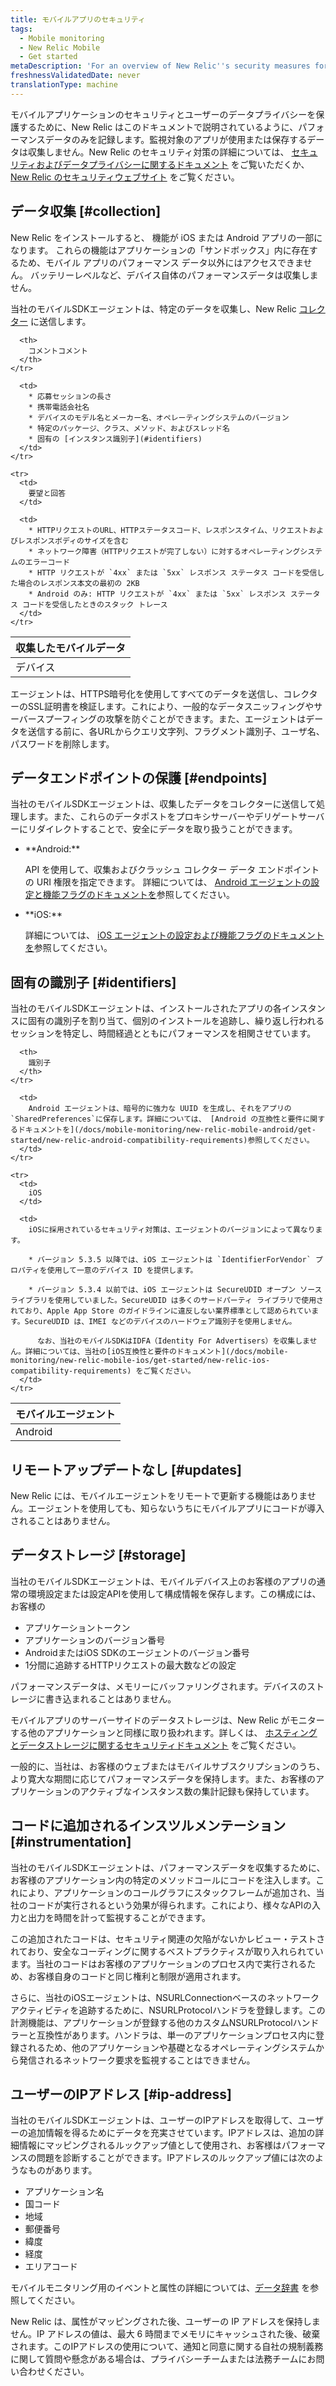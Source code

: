 ```yaml
---
title: モバイルアプリのセキュリティ
tags:
  - Mobile monitoring
  - New Relic Mobile
  - Get started
metaDescription: 'For an overview of New Relic''s security measures for mobile applications, start here.'
freshnessValidatedDate: never
translationType: machine
---
```


モバイルアプリケーションのセキュリティとユーザーのデータプライバシーを保護するために、New Relic はこのドキュメントで説明されているように、パフォーマンスデータのみを記録します。監視対象のアプリが使用または保存するデータは収集しません。New Relic のセキュリティ対策の詳細については、 [セキュリティおよびデータプライバシーに関するドキュメント](/docs/security/new-relic-security/data-privacy/data-privacy-new-relic) をご覧いただくか、 [New Relic のセキュリティウェブサイト](https://newrelic.com/security) をご覧ください。

## データ収集 [#collection]

New Relic をインストールすると、 <InlinePopover type="mobile"/>機能が iOS または Android アプリの一部になります。 これらの機能はアプリケーションの「サンドボックス」内に存在するため、モバイル アプリのパフォーマンス データ以外にはアクセスできません。 バッテリーレベルなど、デバイス自体のパフォーマンスデータは収集しません。

当社のモバイルSDKエージェントは、特定のデータを収集し、New Relic [コレクター](/docs/using-new-relic/welcome-new-relic/getting-started/glossary#collector) に送信します。

<table>
  <thead>
    <tr>
      <th style={{ width: "200px" }}>
        収集したモバイルデータ
      </th>

      <th>
        コメントコメント
      </th>
    </tr>
  </thead>

  <tbody>
    <tr>
      <td>
        デバイス
      </td>

      <td>
        * 応募セッションの長さ
        * 携帯電話会社名
        * デバイスのモデル名とメーカー名、オペレーティングシステムのバージョン
        * 特定のパッケージ、クラス、メソッド、およびスレッド名
        * 固有の [インスタンス識別子](#identifiers)
      </td>
    </tr>

    <tr>
      <td>
        要望と回答
      </td>

      <td>
        * HTTPリクエストのURL、HTTPステータスコード、レスポンスタイム、リクエストおよびレスポンスボディのサイズを含む
        * ネットワーク障害（HTTPリクエストが完了しない）に対するオペレーティングシステムのエラーコード
        * HTTP リクエストが `4xx` または `5xx` レスポンス ステータス コードを受信した場合のレスポンス本文の最初の 2KB
        * Android のみ: HTTP リクエストが `4xx` または `5xx` レスポンス ステータス コードを受信したときのスタック トレース
      </td>
    </tr>
  </tbody>
</table>

エージェントは、HTTPS暗号化を使用してすべてのデータを送信し、コレクターのSSL証明書を検証します。これにより、一般的なデータスニッフィングやサーバースプーフィングの攻撃を防ぐことができます。また、エージェントはデータを送信する前に、各URLからクエリ文字列、フラグメント識別子、ユーザ名、パスワードを削除します。

## データエンドポイントの保護 [#endpoints]

当社のモバイルSDKエージェントは、収集したデータをコレクターに送信して処理します。また、これらのデータポストをプロキシサーバーやデリゲートサーバーにリダイレクトすることで、安全にデータを取り扱うことができます。

* <DNT>
    **Android:**
  </DNT>

  API を使用して、収集およびクラッシュ コレクター データ エンドポイントの URI 権限を指定できます。 詳細については、 [Android エージェントの設定と機能フラグのドキュメントを](/docs/mobile-monitoring/new-relic-mobile/mobile-sdk/configure-settings/)参照してください。

* <DNT>
    **iOS:**
  </DNT>

  詳細については、 [iOS エージェントの設定および機能フラグのドキュメントを](/docs/mobile-monitoring/new-relic-mobile/mobile-sdk/configure-settings/)参照してください。

## 固有の識別子 [#identifiers]

当社のモバイルSDKエージェントは、インストールされたアプリの各インスタンスに固有の識別子を割り当て、個別のインストールを追跡し、繰り返し行われるセッションを特定し、時間経過とともにパフォーマンスを相関させています。

<table>
  <thead>
    <tr>
      <th style={{ width: "150px" }}>
        モバイルエージェント
      </th>

      <th>
        識別子
      </th>
    </tr>
  </thead>

  <tbody>
    <tr>
      <td>
        Android
      </td>

      <td>
        Android エージェントは、暗号的に強力な UUID を生成し、それをアプリの `SharedPreferences`に保存します。詳細については、 [Android の互換性と要件に関するドキュメントを](/docs/mobile-monitoring/new-relic-mobile-android/get-started/new-relic-android-compatibility-requirements)参照してください。
      </td>
    </tr>

    <tr>
      <td>
        iOS
      </td>

      <td>
        iOSに採用されているセキュリティ対策は、エージェントのバージョンによって異なります。

        * バージョン 5.3.5 以降では、iOS エージェントは `IdentifierForVendor` プロパティを使用して一意のデバイス ID を提供します。

        * バージョン 5.3.4 以前では、iOS エージェントは SecureUDID オープン ソース ライブラリを使用していました。SecureUDID は多くのサードパーティ ライブラリで使用されており、Apple App Store のガイドラインに違反しない業界標準として認められています。SecureUDID は、IMEI などのデバイスのハードウェア識別子を使用しません。

          なお、当社のモバイルSDKはIDFA（Identity For Advertisers）を収集しません。詳細については、当社の[iOS互換性と要件のドキュメント](/docs/mobile-monitoring/new-relic-mobile-ios/get-started/new-relic-ios-compatibility-requirements) をご覧ください。
      </td>
    </tr>
  </tbody>
</table>

## リモートアップデートなし [#updates]

New Relic には、モバイルエージェントをリモートで更新する機能はありません。エージェントを使用しても、知らないうちにモバイルアプリにコードが導入されることはありません。

## データストレージ [#storage]

当社のモバイルSDKエージェントは、モバイルデバイス上のお客様のアプリの通常の環境設定または設定APIを使用して構成情報を保存します。この構成には、お客様の

* アプリケーショントークン
* アプリケーションのバージョン番号
* AndroidまたはiOS SDKのエージェントのバージョン番号
* 1分間に追跡するHTTPリクエストの最大数などの設定

パフォーマンスデータは、メモリーにバッファリングされます。デバイスのストレージに書き込まれることはありません。

モバイルアプリのサーバーサイドのデータストレージは、New Relic がモニターする他のアプリケーションと同様に取り扱われます。詳しくは、 [ホスティングとデータストレージに関するセキュリティドキュメント](/docs/security/new-relic-security/data-privacy/security-controls-privacy#Hosting_and_Data_Storage) をご覧ください。

一般的に、当社は、お客様のウェブまたはモバイルサブスクリプションのうち、より寛大な期間に応じてパフォーマンスデータを保持します。また、お客様のアプリケーションのアクティブなインスタンス数の集計記録も保持しています。

## コードに追加されるインスツルメンテーション [#instrumentation]

当社のモバイルSDKエージェントは、パフォーマンスデータを収集するために、お客様のアプリケーション内の特定のメソッドコールにコードを注入します。これにより、アプリケーションのコールグラフにスタックフレームが追加され、当社のコードが実行されるという効果が得られます。これにより、様々なAPIの入力と出力を時間を計って監視することができます。

この追加されたコードは、セキュリティ関連の欠陥がないかレビュー・テストされており、安全なコーディングに関するベストプラクティスが取り入れられています。当社のコードはお客様のアプリケーションのプロセス内で実行されるため、お客様自身のコードと同じ権利と制限が適用されます。

さらに、当社のiOSエージェントは、NSURLConnectionベースのネットワークアクティビティを追跡するために、NSURLProtocolハンドラを登録します。この計測機能は、アプリケーションが登録する他のカスタムNSURLProtocolハンドラーと互換性があります。ハンドラは、単一のアプリケーションプロセス内に登録されるため、他のアプリケーションや基礎となるオペレーティングシステムから発信されるネットワーク要求を監視することはできません。

## ユーザーのIPアドレス [#ip-address]

当社のモバイルSDKエージェントは、ユーザーのIPアドレスを取得して、ユーザーの追加情報を得るためにデータを充実させています。IPアドレスは、追加の詳細情報にマッピングされるルックアップ値として使用され、お客様はパフォーマンスの問題を診断することができます。IPアドレスのルックアップ値には次のようなものがあります。

* アプリケーション名
* 国コード
* 地域
* 郵便番号
* 緯度
* 経度
* エリアコード

モバイルモニタリング用のイベントと属性の詳細については、[データ辞書](/attribute-dictionary?attribute_name=&field_data_source_tid%5B%5D=8342) を参照してください。

New Relic は、属性がマッピングされた後、ユーザーの IP アドレスを保持しません。IP アドレスの値は、最大 6 時間までメモリにキャッシュされた後、破棄されます。このIPアドレスの使用について、通知と同意に関する自社の規制義務に関して質問や懸念がある場合は、プライバシーチームまたは法務チームにお問い合わせください。
